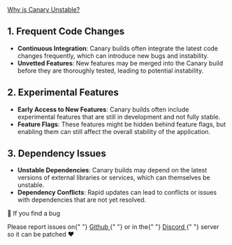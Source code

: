 
<a href="#about" id="about" class="text-4xl no-underline">
  Why is Canary Unstable?
</a>

## 1. Frequent Code Changes

- **Continuous Integration**: Canary builds often integrate the latest code changes frequently, which can introduce new bugs and instability.
- **Unvetted Features**: New features may be merged into the Canary build before they are thoroughly tested, leading to potential instability.

## 2. Experimental Features

- **Early Access to New Features**: Canary builds often include experimental features that are still in development and not fully stable.
- **Feature Flags**: These features might be hidden behind feature flags, but enabling them can still affect the overall stability of the application.

## 3. Dependency Issues

- **Unstable Dependencies**: Canary builds may depend on the latest versions of external libraries or services, which can themselves be unstable.
- **Dependency Conflicts**: Rapid updates can lead to conflicts or issues with dependencies that are not yet resolved.

<div
  class="bg-blue-900 border border-blue-500 text-white mt-14 px-4"
  role="alert"
>
  <p class="font-bold h-3">🐛 If you find a bug</p>
  <p class="text-sm">
    Please report issues on{" "}
    <a target="_blank" href={GITHUB_URL}>
      Github
    </a>{" "}
    or in the{" "}
    <a target="_blank" href={DISCORD_INVITE_LINK}>
      Discord
    </a>{" "}
    server so it can be patched ❤️
  </p>
</div>
